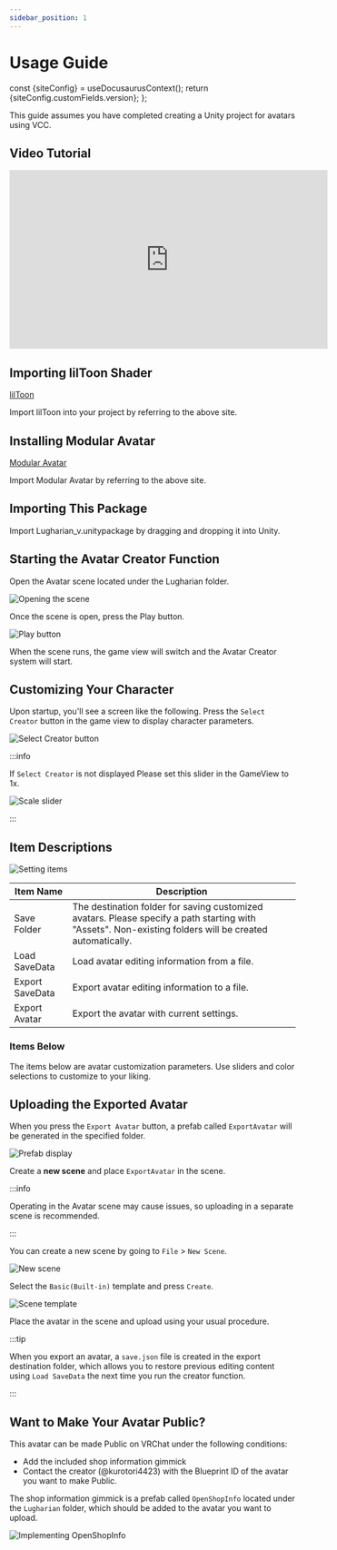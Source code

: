 ---
sidebar_position: 1
---

# Usage Guide


  const {siteConfig} = useDocusaurusContext();
  return <span>{siteConfig.customFields.version}</span>;
};

This guide assumes you have completed creating a Unity project for avatars using VCC.

## Video Tutorial

<iframe 
  width="560" 
  height="315" 
  src="https://www.youtube.com/embed/d0EHjJmXfDI" 
  title="YouTube video player" 
  frameborder="0" 
  allow="accelerometer; autoplay; clipboard-write; encrypted-media; gyroscope; picture-in-picture" 
  allowfullscreen
></iframe>

## Importing lilToon Shader

<span className="large-text">[lilToon](https://lilxyzw.github.io/lilToon/)</span>

Import lilToon into your project by referring to the above site.

## Installing Modular Avatar

<span className="large-text">[Modular Avatar](https://modular-avatar.nadena.dev/)</span>

Import Modular Avatar by referring to the above site.

## Importing This Package

Import Lugharian_v<VersionInfo />.unitypackage by dragging and dropping it into Unity.

## Starting the Avatar Creator Function

Open the Avatar scene located under the Lugharian folder.

![Opening the scene](img/image5.png)

Once the scene is open, press the Play button.

![Play button](img/image6.png)

When the scene runs, the game view will switch and the Avatar Creator system will start.

## Customizing Your Character

Upon startup, you'll see a screen like the following. Press the `Select Creator` button in the game view to display character parameters.

![Select Creator button](img/image1.png)

:::info

If `Select Creator` is not displayed
Please set this slider in the GameView to 1x.

![Scale slider](img/image9.png)

:::

## Item Descriptions

![Setting items](img/image2.png)

|Item Name|Description|
|---|---|
|Save Folder|The destination folder for saving customized avatars. Please specify a path starting with "Assets". Non-existing folders will be created automatically.|
|Load SaveData|Load avatar editing information from a file.|
|Export SaveData|Export avatar editing information to a file.|
|Export Avatar|Export the avatar with current settings.|

### Items Below

The items below are avatar customization parameters. Use sliders and color selections to customize to your liking.

## Uploading the Exported Avatar
When you press the `Export Avatar` button, a prefab called `ExportAvatar` will be generated in the specified folder.

![Prefab display](img/image3.png)

Create a **new scene** and place `ExportAvatar` in the scene.

:::info

Operating in the Avatar scene may cause issues, so uploading in a separate scene is recommended.

:::

You can create a new scene by going to `File` > `New Scene`.

![New scene](img/image4.png)

Select the `Basic(Built-in)` template and press `Create`.

![Scene template](img/image7.png)

Place the avatar in the scene and upload using your usual procedure.

:::tip

When you export an avatar, a `save.json` file is created in the export destination folder, which allows you to restore previous editing content using `Load SaveData` the next time you run the creator function.

:::

## Want to Make Your Avatar Public?

This avatar can be made Public on VRChat under the following conditions:

- Add the included shop information gimmick
- Contact the creator (@kurotori4423) with the Blueprint ID of the avatar you want to make Public.

The shop information gimmick is a prefab called `OpenShopInfo` located under the `Lugharian` folder, which should be added to the avatar you want to upload.

![Implementing OpenShopInfo](img/image10.png)
